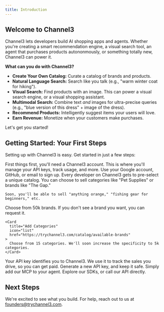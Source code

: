 ```yaml
---
title: Introduction
---
```


## Welcome to Channel3

Channel3 lets developers build AI shopping apps and agents. Whether you're creating a smart recommendation engine, a visual search tool, an agent that purchases products autononmously, or something totally new, Channel3 can power it.

**What can you do with Channel3?**

- **Create Your Own Catalog:** Curate a catalog of brands and products.
- **Natural Language Search:** Search like you talk (e.g., "warm winter coat for hiking").
- **Visual Search:** Find products with an image. This can power a visual search engine, or a visual shopping assistant.
- **Multimodal Search:** Combine text _and_ images for ultra-precise queries (e.g., "blue version of this dress" + image of the dress).
- **Recommend Products:** Intelligently suggest items your users will love.
- **Earn Revenue:** Monetize when your customers make purchases.

Let's get you started!

## Getting Started: Your First Steps

Setting up with Channel3 is easy. Get started in just a few steps:

<Steps>
  <Step title="Create Your Free Account">
    First things first, you'll need a Channel3 account. This is where you'll
    manage your API keys, track usage, and more.
    <Card
      title="Sign Up for Channel3"
      icon="user-plus"
      href="https://trychannel3.com/sign-up"
    >
      Use your Google account, GitHub, or email to sign up.
    </Card>
  </Step>
  <Step title="Curate Your Catalog">
    Every developer on Channel3 gets to pre-select a unique catalog. You can
    choose to sell categories like "Pet Supplies" or brands like "The Gap."

    Soon, you'll be able to sell "anything orange," "fishing gear for beginners," etc.

<CardGroup cols={2}>
    <Card
      title="Add Brands"
      icon="store"
      href="https://trychannel3.com/catalog/categories"
    >
      Choose from 50k brands. If you don't see a brand you want, you can request it.
    </Card>

    <Card
      title="Add Categories"
      icon="list"
      href="https://trychannel3.com/catalog/available-brands"
    >
      Choose from 15 categories. We'll soon increase the specificity to 5k categories.
    </Card>

</CardGroup>
  </Step>
  <Step title="Generate Your API Key">
    Your API key identifies you to Channel3. We use it to track the sales you
    drive, so you can get paid.
    <Card
      title="Go to API Keys in Dashboard"
      icon="key"
      href="https://trychannel3.com/dashboard/api"
    >
      Generate a new API key, and keep it safe.
    </Card>
  </Step>
  <Step title="Consider Your Use-Case">
    <CardGroup cols={2}>
      <Card title="Building an Agent?" icon="robot" href="/mcp-overview">
        Simply add our MCP to your agent.
      </Card>
      <Card title="Building an App?" icon="code" href="/python-sdk">
        Explore our SDKs, or call our API directly.
      </Card>
    </CardGroup>
  </Step>
</Steps>

## Next Steps

We're excited to see what you build. For help, reach out to us at [founders@trychannel3.com](mailto:founders@trychannel3.com).
